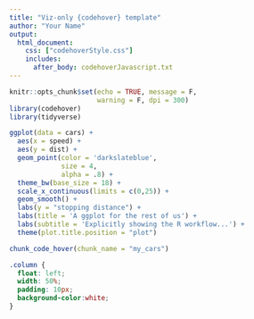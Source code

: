 ```yaml
---
title: "Viz-only {codehover} template"
author: "Your Name"
output: 
  html_document:
    css: ["codehoverStyle.css"]
    includes:
      after_body: codehoverJavascript.txt
---
```



```r
knitr::opts_chunk$set(echo = TRUE, message = F, 
                      warning = F, dpi = 300)
library(codehover)
library(tidyverse)
```

```r
ggplot(data = cars) +
  aes(x = speed) +  
  aes(y = dist) + 
  geom_point(color = 'darkslateblue',
             size = 4,
             alpha = .8) +
  theme_bw(base_size = 18) + 
  scale_x_continuous(limits = c(0,25)) +
  geom_smooth() +
  labs(y = "stopping distance") + 
  labs(title = 'A ggplot for the rest of us') + 
  labs(subtitle = 'Explicitly showing the R workflow...') +
  theme(plot.title.position = "plot")
```

```r
chunk_code_hover(chunk_name = "my_cars")
```

```css
.column {
  float: left;
  width: 50%;
  padding: 10px;
  background-color:white;
}
```

